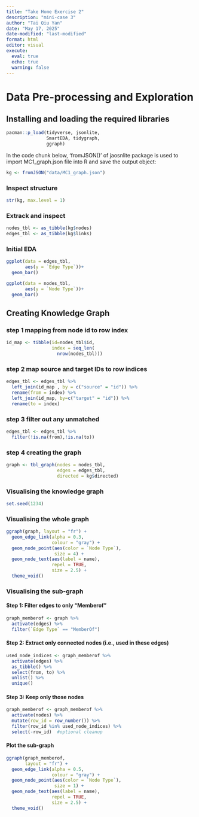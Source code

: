 ```yaml
---
title: "Take Home Exercise 2"
description: "mini-case 3"
author: "Tai Qiu Yan"
date: "May 17, 2025"
date-modified: "last-modified"
format: html
editor: visual
execute:
  eval: true
  echo: true
  warning: false
---
```


# Data Pre-processing and Exploration

## Installing and loading the required libraries

```r
pacman::p_load(tidyverse, jsonlite,
               SmartEDA, tidygraph,
               ggraph) 
```

In the code chunk below, 'fromJSON()' of jaosnlite package is used to import MC1_graph.json file into R and save the output object:

```r
kg <- fromJSON("data/MC1_graph.json")
```

### Inspect structure

```r
str(kg, max.level = 1)
```

### Extrack and inspect

```r
nodes_tbl <- as_tibble(kg$nodes)
edges_tbl <- as_tibble(kg$links)
```

### Initial EDA

```r
ggplot(data = edges_tbl,
       aes(y = `Edge Type`))+
  geom_bar()
```

```r
ggplot(data = nodes_tbl,
       aes(y = `Node Type`))+
  geom_bar()
```

## Creating Knowledge Graph

### step 1 mapping from node id to row index

```r
id_map <- tibble(id=nodes_tbl$id,
                 index = seq_len(
                   nrow(nodes_tbl)))
```

### step 2 map source and target IDs to row indices

```r
edges_tbl <- edges_tbl %>%
  left_join(id_map , by = c("source" = "id")) %>%
  rename(from = index) %>%
  left_join(id_map, by=c("target" = "id")) %>%
  rename(to = index)

```

### step 3 filter out any unmatched

```r
edges_tbl <- edges_tbl %>%
  filter(!is.na(from),!is.na(to))

```

### step 4 creating the graph

```r
graph <- tbl_graph(nodes = nodes_tbl,
                   edges = edges_tbl,
                   directed = kg$directed)
```

### Visualising the knowledge graph

```r
set.seed(1234)
```

### Visualising the whole graph

```r
ggraph(graph, layout = "fr") +
  geom_edge_link(alpha = 0.3,
                 colour = "gray") +
  geom_node_point(aes(color = `Node Type`),
                  size = 4) +
  geom_node_text(aes(label = name),
                 repel = TRUE,
                 size = 2.5) +
  theme_void()
```

### Visualising the sub-graph

#### Step 1: Filter edges to only "Memberof"

```r
graph_memberof <- graph %>%
  activate(edges) %>%
  filter(`Edge Type` == "MemberOf")
```

#### Step 2: Extract only connected nodes (i.e., used in these edges)

```r
used_node_indices <- graph_memberof %>%
  activate(edges) %>%
  as_tibble() %>%
  select(from, to) %>%
  unlist() %>%
  unique()
```

#### Step 3: Keep only those nodes

```r
graph_memberof <- graph_memberof %>%
  activate(nodes) %>%
  mutate(row_id = row_number()) %>%
  filter(row_id %in% used_node_indices) %>%
  select(-row_id)  #optional cleanup
```

#### Plot the sub-graph

```r
ggraph(graph_memberof, 
       layout = "fr") +
  geom_edge_link(alpha = 0.5,
                 colour = "gray") +
  geom_node_point(aes(color = `Node Type`), 
                  size = 1) +
  geom_node_text(aes(label = name), 
                 repel = TRUE, 
                 size = 2.5) +
  theme_void()
```
